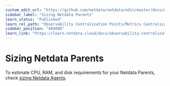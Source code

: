 ```yaml
---
custom_edit_url: "https://github.com/netdata/netdata/edit/master/docs/observability-centralization-points/metrics-centralization-points/sizing-netdata-parents.md"
sidebar_label: "Sizing Netdata Parents"
learn_status: "Published"
learn_rel_path: "Observability Centralization Points/Metrics Centralization Points"
sidebar_position: "404080"
learn_link: "https://learn.netdata.cloud/docs/observability-centralization-points/metrics-centralization-points/sizing-netdata-parents"
---
```


# Sizing Netdata Parents

To estimate CPU, RAM, and disk requirements for your Netdata Parents, check [sizing Netdata Agents](/docs/netdata-agent/sizing-netdata-agents/README.md).

